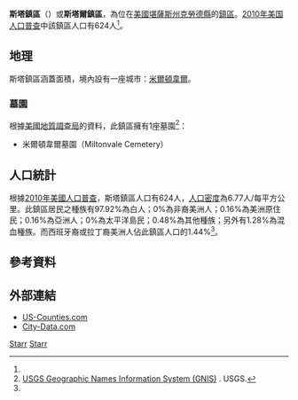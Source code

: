 {{noteTA
|G1=USState
}}
{{Infobox settlement
|official_name = 斯塔鎮區
|native_name = Starr Township
|settlement_type = 鎮區
|image_map = Map highlighting Starr Township, Cloud County, Kansas.svg
|map_caption = 斯塔鎮區在克勞德縣的位置
|coordinates_display = inline,title
|coordinates_region = US-KS
|subdivision_type = [[世界政區索引|國家]]
|subdivision_name = [[美国|美国]]
|subdivision_type1 = [[美國行政區劃|州]]
|subdivision_name1 = [[堪薩斯州|堪薩斯州]]
|subdivision_type2 = [[堪萨斯州行政区划|縣]]
|subdivision_name2 = [[克勞德縣_(堪薩斯州)|克勞德縣]]
|area_total_km2 = 92.24
|area_land_km2 = 92.05
|area_water_km2 = 0.19
|area_total_sq_mi = 35.62
|area_land_sq_mi = 35.54
|area_water_sq_mi = 0.07
|area_water_percent = 0.21
|population_as_of = [[2010年美国人口普查|2010]]
|population_footnotes = <ref name=census>{{cite web|url=http://www.census.gov/geo/www/gazetteer/gazetteer2010.html|title=2010 Census Gazetteer Files|publisher=[[美国人口调查局|美国人口调查局]]|accessdate=2016-03-26|archive-url=https://web.archive.org/web/20121021075704/http://www.census.gov/geo/www/gazetteer/gazetteer2010.html|archive-date=2012-10-21|dead-url=yes}}</ref>
|population_total = 624
|population_density_km2 = auto
|elevation_footnotes = 
|elevation_m = 434
|elevation_ft = 1424
|latd = 39
|latm = 21
|lats = 30
|latNS = N
|longd = 97
|longm = 25
|longs = 31
|longEW = W
|postal_code_type =
|postal_code = 
|blank_name = [[地名信息系统|GNIS]] ID
|blank_info = [http://geonames.usgs.gov/pls/gnispublic/f?p=gnispq:3:::NO::P3_FID:0476009 0476009]
|website = 
|footnotes = 
}}

'''斯塔鎮區'''（{{lang-en|'''Starr Township'''}}）或'''斯塔爾鎮區'''，為位在[[美國|美國]][[堪薩斯州|堪薩斯州]][[克勞德縣_(堪薩斯州)|克勞德縣]]的[[行政鎮區|鎮區]]。[[2010年美国人口普查|2010年美国人口普查]]中該鎮區人口有624人<ref name=census/>。

==地理==
斯塔鎮區涵蓋面積{{convert|92.24|km2|sqmi}}，境內設有一座城市：[[米爾頓韋爾_(堪薩斯州)|米爾頓韋爾]]。

===墓園===
根據[[美國地質調查局|美國地質調查局]]的資料，此鎮區擁有1座墓園<ref>[http://geonames.usgs.gov/domestic/index.html USGS Geographic Names Information System (GNIS)] {{Wayback|url=http://geonames.usgs.gov/domestic/index.html |date=20190428150204 }}. USGS.</ref>：
*米爾頓韋爾墓園（Miltonvale Cemetery）

==人口統計==
根據[[2010年美國人口普查|2010年美國人口普查]]，斯塔鎮區人口有624人，[[人口密度|人口密度]]為6.77人/每平方公里。此鎮區居民之種族有97.92%為白人；0%為非裔美洲人；0.16%為美洲原住民；0.16%為亞洲人；0%為太平洋島民；0.48%為其他種族；另外有1.28%為混血種族。而西班牙裔或拉丁裔美洲人佔此鎮區人口的1.44%<ref name=census/>。

==參考資料==
{{reflist}}

==外部連結==
* [https://web.archive.org/web/20080723112151/http://www.us-counties.com/localgov/kansas.html US-Counties.com]
* [http://www.city-data.com/township/Starr-Cloud-KS.html City-Data.com] {{Wayback|url=http://www.city-data.com/township/Starr-Cloud-KS.html |date=20160303205739 }}

{{克勞德縣 (堪薩斯州)}}

[[Category:克勞德縣鎮區_(堪薩斯州)|Starr]]
[[Category:堪薩斯州鎮區|Starr]]

{{CloudCountyKS-geo-stub}}